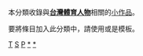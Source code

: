 {{Catnav|頁面分類|休閒|体育|各國體育|台灣體育|台灣運動員}}
{{Catnav|頁面分類|休閒|体育|各國體育|台灣體育|台灣教練}}
{{Catnav|頁面分類|休閒|体育|教练|台灣教練}}
{{Catnav|頁面分類|休閒|体育|體育小作品|体育人物小作品}}
{{Catnav|頁面分類|人物|各國人物|台灣人|各職業台灣人|台灣運動員}}
{{Catnav|頁面分類|人物|各國人物|台灣人|台灣人物小作品}}
{{Catnav|頁面分類|人物|各職業人物|运动员|各国运动员|台灣運動員}}
{{Catnav|頁面分類|人物|各職業人物|教练|台灣教練}}
{{Catnav|頁面分類|人物|各職業人物|武术家|台灣武術家}}
{{Catnav|頁面分類|人物|人物小作品|各职业人物小作品}}
{{hiddencat}}
本分類收錄與'''[[台灣|台灣]][[:Category:台灣運動員|體育人物]]'''相關的[[Wikipedia:小作品|小作品]]。

要將條目加入此分類中，請使用'''{{tl|Taiwan-sport-bio-stub}}'''或是'''{{tl|臺灣體育人物小作品}}'''模板。

[[Category:體育人物小作品|T]]
[[Category:台灣人物小作品|S]]
[[Category:台灣體育小作品|P]]
[[Category:台灣體育|*]]
[[Category:台灣運動員|*]]